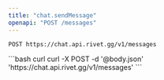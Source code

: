 ```yaml
---
title: "chat.sendMessage"
openapi: "POST /messages"
---
```


```
POST https://chat.api.rivet.gg/v1/messages
```


<RequestExample>
```bash curl
curl -X POST -d '@body.json' 'https://chat.api.rivet.gg/v1/messages'
```
</RequestExample>
